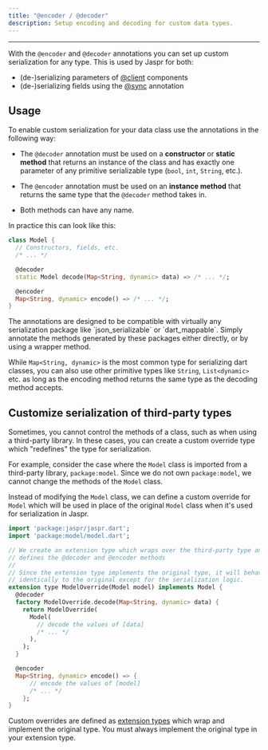 ```yaml
---
title: "@encoder / @decoder"
description: Setup encoding and decoding for custom data types.
---
```


---

With the `@encoder` and `@decoder` annotations you can set up custom serialization for any type. This is used
by Jaspr for both:

- (de-)serializing parameters of [@client](/utils/at_client) components
- (de-)serializing fields using the [@sync](/utils/at_sync) annotation

## Usage

To enable custom serialization for your data class use the annotations in the following way:

- The `@decoder` annotation must be used on a **constructor** or **static method** that returns an instance of the class
  and has exactly one parameter of any primitive serializable type (`bool`, `int`, `String`, etc.).

- The `@encoder` annotation must be used on an **instance method** that returns the same type that the
  `@decoder` method takes in.

- Both methods can have any name.

In practice this can look like this:

```dart title="model.dart"
class Model {
  // Constructors, fields, etc.
  /* ... */

  @decoder
  static Model decode(Map<String, dynamic> data) => /* ... */;

  @encoder
  Map<String, dynamic> encode() => /* ... */;
}
```

<Info>
The annotations are designed to be compatible with virtually any serialization package like `json_serializable`
or `dart_mappable`. Simply annotate the methods generated by these packages either directly, or by using a wrapper method.
</Info>

While `Map<String, dynamic>` is the most common type for serializing dart classes, you can also use other primitive types
like `String`, `List<dynamic>` etc. as long as the encoding method returns the same type as the decoding method accepts.

## Customize serialization of third-party types

Sometimes, you cannot control the methods of a class, such as when using a third-party library.
In these cases, you can create a custom override type which "redefines" the type for serialization.

For example, consider the case where the `Model` class is imported from a third-party library, `package:model`.
Since we do not own `package:model`, we cannot change the methods of the `Model` class.

Instead of modifying the `Model` class, we can define a custom override for `Model` which will be used in place of the
original `Model` class when it's used for serialization in Jaspr.

```dart title="lib/model_override.dart"
import 'package:jaspr/jaspr.dart';
import 'package:model/model.dart';

// We create an extension type which wraps over the third-party type and
// defines the @decoder and @encoder methods
//
// Since the extension type implements the original type, it will behave
// identically to the original except for the serialization logic.
extension type ModelOverride(Model model) implements Model {
  @decoder
  factory ModelOverride.decode(Map<String, dynamic> data) {
    return ModelOverride(
      Model(
        // decode the values of [data]
        /* ... */
      ),
    );
  }

  @encoder
  Map<String, dynamic> encode() => {
      // encode the values of [model]
      /* ... */
    };
}
```

Custom overrides are defined as [extension types](https://dart.dev/language/extension-types) which wrap and implement
the original type. You must always implement the original type in your extension type.
